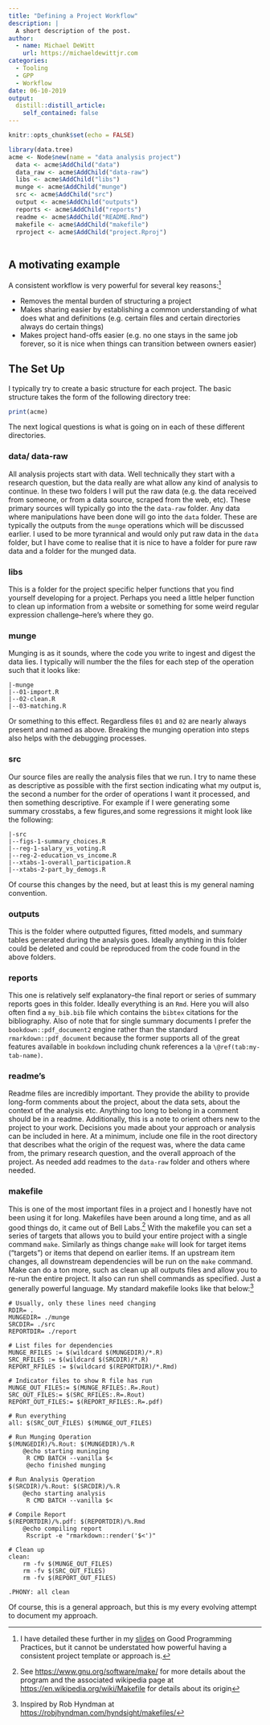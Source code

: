 ```yaml
---
title: "Defining a Project Workflow"
description: |
  A short description of the post.
author:
  - name: Michael DeWitt
    url: https://michaeldewittjr.com
categories:
  - Tooling
  - GPP
  - Workflow
date: 06-10-2019
output:
  distill::distill_article:
    self_contained: false
---
```


```r
knitr::opts_chunk$set(echo = FALSE)
```

```r
library(data.tree)
acme <- Node$new(name = "data analysis project")
  data <- acme$AddChild("data")
  data_raw <- acme$AddChild("data-raw")
  libs <- acme$AddChild("libs")
  munge <- acme$AddChild("munge")
  src <- acme$AddChild("src")
  output <- acme$AddChild("outputs")
  reports <- acme$AddChild("reports")
  readme <- acme$AddChild("README.Rmd")
  makefile <- acme$AddChild("makefile")
  rproject <- acme$AddChild("project.Rproj")
  
```

## A motivating example

A consistent workflow is very powerful for several key reasons:^[I have detailed these further in my [slides](https://github.com/medewitt/introduction_to_r//blob/master/gpp/gpp.pdf) on Good Programming Practices, but it cannot be understated how powerful having a consistent project template or approach is.]

- Removes the mental burden of structuring a project  
- Makes sharing easier by establishing a common understanding of what does what and definitions (e.g. certain files and certain directories always do certain things)  
- Makes project hand-offs easier (e.g. no one stays in the same job forever, so it is nice when things can transition between owners easier) 

## The Set Up

I typically try to create a basic structure for each project. The basic structure takes the form of the following directory tree:

```r
print(acme)
```

The next logical questions is what is going on in each of these different directories.

### data/ data-raw

All analysis projects start with data. Well technically they start with a research question, but the data really are what allow any kind of analysis to continue. In these two folders I will put the raw data (e.g. the data received from someone, or from a data source, scraped from the web, etc). These primary sources will typically go into the the `data-raw` folder. Any data where manipulations have been done will go into the `data` folder. These are typically the outputs from the `munge` operations which will be discussed earlier. I used to be more tyrannical and would only put raw data in the `data` folder, but I have come to realise that it is nice to have a folder for pure raw data and a folder for the munged data.

### libs

This is a folder for the project specific helper functions that you find yourself developing for a project. Perhaps you need a little helper function to clean up information from a website or something for some weird regular expression challenge--here's where they go.

### munge

Munging is as it sounds, where the code you write to ingest and digest the data lies. I typically will number the the files for each step of the operation such that it looks like:

```
|-munge
|--01-import.R
|--02-clean.R
|--03-matching.R
```
Or something to this effect. Regardless files `01` and `02` are nearly always present and named as above. Breaking the munging operation into steps also helps with the debugging processes.

### src

Our source files are really the analysis files that we run. I try to name these as descriptive as possible with the first section indicating what my output is, the second a number for the order of operations I want it processed, and then something descriptive. For example if I were generating some summary crosstabs, a few figures,and some regressions it might look like the following:

```
|-src
|--figs-1-summary_choices.R
|--reg-1-salary_vs_voting.R
|--reg-2-education_vs_income.R
|--xtabs-1-overall_participation.R
|--xtabs-2-part_by_demogs.R
```

Of course this changes by the need, but at least this is my general naming convention.

### outputs

This is the folder where outputted figures, fitted models, and summary tables generated during the analysis goes. Ideally anything in this folder could be deleted and could be reproduced from the code found in the above folders.

### reports

This one is relatively self explanatory--the final report or series of summary reports goes in this folder. Ideally everything is an `Rmd`. Here you will also often find a `my_bib.bib` file which contains the `bibtex` citations for the bibliography. Also of note that for single summary documents I prefer the `bookdown::pdf_document2` engine rather than the standard `rmarkdown::pdf_document` because the former supports all of the great features available in `bookdown` including chunk references a la `\@ref(tab:my-tab-name)`.

### readme's

Readme files are incredibly important. They provide the ability to provide long-form comments about the project, about the data sets, about the context of the analysis etc. Anything too long to belong in a comment should be in a readme. Additionally, this is a note to orient others new to the project to your work. Decisions you made about your approach or analysis can be included in here. At a minimum, include one file in the root directory that describes what the origin of the request was, where the data came from, the primary research question, and the overall approach of the project. As needed add readmes to the `data-raw` folder and others where needed.

### makefile

This is one of the most important files in a project and I honestly have not been using it for long. Makefiles have been around a long time, and as all good things do, it came out of Bell Labs.^[See <https://www.gnu.org/software/make/> for more details about the program and the associated wikipedia page at <https://en.wikipedia.org/wiki/Makefile> for details about its origin] With the makefile you can set a series of targets that allows you to build your entire project with a single command `make`. Similarly as things change `make` will look for target items ("targets") or items that depend on earlier items. If an upstream item changes, all downstream dependencies will be run on the `make` command. Make can do a ton more, such as clean up all outputs files and allow you to re-run the entire project. It also can run shell commands as specified. Just a generally powerful language. My standard makefile looks like that below:^[Inspired by Rob Hyndman at <https://robjhyndman.com/hyndsight/makefiles/>]

```
# Usually, only these lines need changing
RDIR= .
MUNGEDIR= ./munge
SRCDIR= ./src
REPORTDIR= ./report

# List files for dependencies
MUNGE_RFILES := $(wildcard $(MUNGEDIR)/*.R)
SRC_RFILES := $(wildcard $(SRCDIR)/*.R)
REPORT_RFILES := $(wildcard $(REPORTDIR)/*.Rmd)

# Indicator files to show R file has run
MUNGE_OUT_FILES:= $(MUNGE_RFILES:.R=.Rout)
SRC_OUT_FILES:= $(SRC_RFILES:.R=.Rout)
REPORT_OUT_FILES:= $(REPORT_RFILES:.R=.pdf)

# Run everything
all: $(SRC_OUT_FILES) $(MUNGE_OUT_FILES)

# Run Munging Operation
$(MUNGEDIR)/%.Rout: $(MUNGEDIR)/%.R
	@echo starting muninging
	 R CMD BATCH --vanilla $<
	 @echo finished munging

# Run Analysis Operation
$(SRCDIR)/%.Rout: $(SRCDIR)/%.R
	@echo starting analysis
	 R CMD BATCH --vanilla $<

# Compile Report
$(REPORTDIR)/%.pdf: $(REPORTDIR)/%.Rmd
	@echo compiling report
	 Rscript -e "rmarkdown::render('$<')"

# Clean up
clean:
	rm -fv $(MUNGE_OUT_FILES)
	rm -fv $(SRC_OUT_FILES)
	rm -fv $(REPORT_OUT_FILES)

.PHONY: all clean

```

Of course, this is a general approach, but this is my every evolving attempt to document my approach.